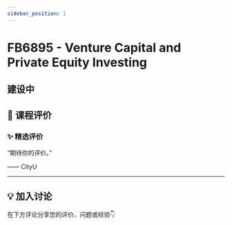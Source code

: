 ```yaml
---
sidebar_position: 1
---
```



# FB6895 - Venture Capital and Private Equity Investing

## 建设中

## **💬 课程评价**

### ✨ **精选评价**
<div className={commentStyles.commentBox}>
    <p className={commentStyles.commentText}>
        “期待你的评价。”
    </p>
    <p className={commentStyles.commentAuthor}>—— CityU</p>
</div>

---

## **💡 加入讨论**

在下方评论分享您的评价、问题或经验👇
<Utterances />

